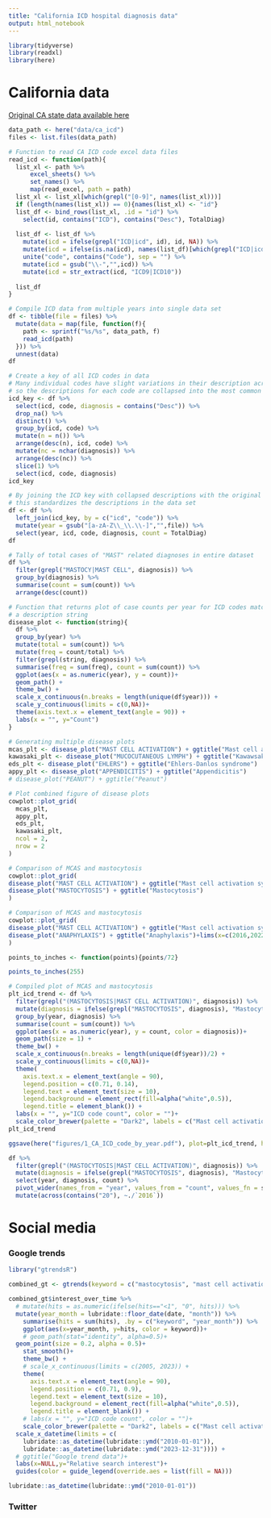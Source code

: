 ```yaml
---
title: "California ICD hospital diagnosis data"
output: html_notebook
---
```

```r
library(tidyverse)
library(readxl)
library(here)
```

# California data

[Original CA state data available here](https://data.chhs.ca.gov/dataset/hospital-inpatient-diagnosis-procedure-and-external-cause-codes)

```r
data_path <- here("data/ca_icd")
files <- list.files(data_path)
```

```r
# Function to read CA ICD code excel data files
read_icd <- function(path){
  list_xl <- path %>% 
      excel_sheets() %>% 
      set_names() %>% 
      map(read_excel, path = path)
  list_xl <- list_xl[which(grepl("[0-9]", names(list_xl)))]
  if (length(names(list_xl)) == 0){names(list_xl) <- "id"}
  list_df <- bind_rows(list_xl, .id = "id") %>%
    select(id, contains("ICD"), contains("Desc"), TotalDiag) 
  
  list_df <- list_df %>% 
    mutate(icd = ifelse(grepl("ICD|icd", id), id, NA)) %>% 
    mutate(icd = ifelse(is.na(icd), names(list_df)[which(grepl("ICD|icd", names(list_df)))[1]], icd)) %>%
    unite("code", contains("Code"), sep = "") %>% 
    mutate(icd = gsub("\\-","",icd)) %>% 
    mutate(icd = str_extract(icd, "ICD9|ICD10"))
  
  list_df 
}
```

```r
# Compile ICD data from multiple years into single data set
df <- tibble(file = files) %>% 
  mutate(data = map(file, function(f){
    path <- sprintf("%s/%s", data_path, f)
    read_icd(path)
  })) %>% 
  unnest(data)
df
```
```r
# Create a key of all ICD codes in data
# Many individual codes have slight variations in their description across years, 
# so the descriptions for each code are collapsed into the most common one
icd_key <- df %>% 
  select(icd, code, diagnosis = contains("Desc")) %>% 
  drop_na() %>% 
  distinct() %>% 
  group_by(icd, code) %>% 
  mutate(n = n()) %>% 
  arrange(desc(n), icd, code) %>% 
  mutate(nc = nchar(diagnosis)) %>% 
  arrange(desc(nc)) %>% 
  slice(1) %>% 
  select(icd, code, diagnosis)
icd_key
```

```r
# By joining the ICD key with collapsed descriptions with the original data,
# this standardizes the descriptions in the data set
df <- df %>% 
  left_join(icd_key, by = c("icd", "code")) %>%
  mutate(year = gsub("[a-zA-Z\\_\\.\\-]","",file)) %>% 
  select(year, icd, code, diagnosis, count = TotalDiag)
df
```
```r
# Tally of total cases of "MAST" related diagnoses in entire dataset
df %>% 
  filter(grepl("MASTOCY|MAST CELL", diagnosis)) %>% 
  group_by(diagnosis) %>% 
  summarise(count = sum(count)) %>% 
  arrange(desc(count))
```


```r
# Function that returns plot of case counts per year for ICD codes matching
# a description string
disease_plot <- function(string){
  df %>% 
  group_by(year) %>% 
  mutate(total = sum(count)) %>% 
  mutate(freq = count/total) %>% 
  filter(grepl(string, diagnosis)) %>% 
  summarise(freq = sum(freq), count = sum(count)) %>% 
  ggplot(aes(x = as.numeric(year), y = count))+
  geom_path() +
  theme_bw() +
  scale_x_continuous(n.breaks = length(unique(df$year))) +
  scale_y_continuous(limits = c(0,NA))+
  theme(axis.text.x = element_text(angle = 90)) +
  labs(x = "", y="Count")
}
```

```r
# Generating multiple disease plots
mcas_plt <- disease_plot("MAST CELL ACTIVATION") + ggtitle("Mast cell activation syndrome") + scale_x_continuous(limits = c(2005,2022), n.breaks = length(unique(df$year)))
kawasaki_plt <- disease_plot("MUCOCUTANEOUS LYMPH") + ggtitle("Kawawsaki disease")
eds_plt <- disease_plot("EHLERS") + ggtitle("Ehlers-Danlos syndrome")
appy_plt <- disease_plot("APPENDICITIS") + ggtitle("Appendicitis")
# disease_plot("PEANUT") + ggtitle("Peanut")
```

```r
# Plot combined figure of disease plots
cowplot::plot_grid(
  mcas_plt,
  appy_plt,
  eds_plt,
  kawasaki_plt,
  ncol = 2, 
  nrow = 2
)
```

```r
# Comparison of MCAS and mastocytosis
cowplot::plot_grid(
disease_plot("MAST CELL ACTIVATION") + ggtitle("Mast cell activation syndrome"),
disease_plot("MASTOCYTOSIS") + ggtitle("Mastocytosis")
)
```

```r
# Comparison of MCAS and mastocytosis
cowplot::plot_grid(
disease_plot("MAST CELL ACTIVATION") + ggtitle("Mast cell activation syndrome")+lims(x=c(2016,2022)),
disease_plot("ANAPHYLAXIS") + ggtitle("Anaphylaxis")+lims(x=c(2016,2022))
)
```

```r
points_to_inches <- function(points){points/72}

points_to_inches(255)
```


```r
# Compiled plot of MCAS and mastocytosis
plt_icd_trend <- df %>% 
  filter(grepl("(MASTOCYTOSIS|MAST CELL ACTIVATION)", diagnosis)) %>% 
  mutate(diagnosis = ifelse(grepl("MASTOCYTOSIS", diagnosis), "Mastocytosis", "Mast Cell Activation Syndrome")) %>% 
  group_by(year, diagnosis) %>% 
  summarise(count = sum(count)) %>% 
  ggplot(aes(x = as.numeric(year), y = count, color = diagnosis))+
  geom_path(size = 1) +
  theme_bw() +
  scale_x_continuous(n.breaks = length(unique(df$year))/2) +
  scale_y_continuous(limits = c(0,NA))+
  theme(
    axis.text.x = element_text(angle = 90),
    legend.position = c(0.71, 0.14),
    legend.text = element_text(size = 10),
    legend.background = element_rect(fill=alpha("white",0.5)),
    legend.title = element_blank()) +
  labs(x = "", y="ICD code count", color = "")+
  scale_color_brewer(palette = "Dark2", labels = c("Mast cell activation\nsyndrome", "Mastocytosis"))
plt_icd_trend
```
```r
ggsave(here("figures/1_CA_ICD_code_by_year.pdf"), plot=plt_icd_trend, height = 3.5, width = 3.5)
```

```r
df %>% 
  filter(grepl("(MASTOCYTOSIS|MAST CELL ACTIVATION)", diagnosis)) %>% 
  mutate(diagnosis = ifelse(grepl("MASTOCYTOSIS", diagnosis), "Mastocytosis", "Mast Cell Activation Syndrome")) %>% 
  select(year, diagnosis, count) %>% 
  pivot_wider(names_from = "year", values_from = "count", values_fn = sum) %>% 
  mutate(across(contains("20"), ~./`2016`))
```

# Social media

### Google trends
```r
library("gtrendsR")
```


```r
combined_gt <- gtrends(keyword = c("mastocytosis", "mast cell activation syndrome"), time="all", geo="US")
```
```r
combined_gt$interest_over_time %>% 
  # mutate(hits = as.numeric(ifelse(hits=="<1", "0", hits))) %>% 
  mutate(year_month = lubridate::floor_date(date, "month")) %>% 
    summarise(hits = sum(hits), .by = c("keyword", "year_month")) %>% 
    ggplot(aes(x=year_month, y=hits, color = keyword))+
    # geom_path(stat="identity", alpha=0.5)+
  geom_point(size = 0.2, alpha = 0.5)+
    stat_smooth()+
    theme_bw() +
    # scale_x_continuous(limits = c(2005, 2023)) +
    theme(
      axis.text.x = element_text(angle = 90),
      legend.position = c(0.71, 0.9),
      legend.text = element_text(size = 10),
      legend.background = element_rect(fill=alpha("white",0.5)),
      legend.title = element_blank()) +
    # labs(x = "", y="ICD code count", color = "")+
    scale_color_brewer(palette = "Dark2", labels = c("Mast cell activation\nsyndrome", "Mastocytosis")) +
  scale_x_datetime(limits = c(
    lubridate::as_datetime(lubridate::ymd("2010-01-01")),
    lubridate::as_datetime(lubridate::ymd("2023-12-31")))) +
  # ggtitle("Google trend data")+
  labs(x=NULL,y="Relative search interest")+
  guides(color = guide_legend(override.aes = list(fill = NA)))

```

```r
lubridate::as_datetime(lubridate::ymd("2010-01-01"))
```



### Twitter



